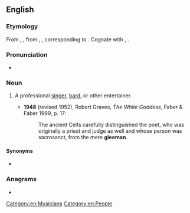 ==English==

===Etymology===
From {{inh|en|enm|gleman}}, {{m|enm|gleoman}}, from {{inh|en|ang|glēomann}}, {{m|ang|glīġman}}, corresponding to {{af|en|glee|t1=music; minstrelsy; entertainment|man}}. Cognate with {{cog|sco|gle-man}}, {{m|sco|gleman|t=gleeman, minstrel}}.

===Pronunciation===
* {{IPA|en|/ˈɡliːmən/}}

===Noun===
{{en-noun|gleemen}}

# {{lb|en|historical}} A professional [[singer]], [[bard]], or other entertainer.
#* '''1948''' (revised 1952), Robert Graves, ''The White Goddess'', Faber & Faber 1999, p. 17:
#*: The ancient Celts carefully distinguished the poet, who was originally a priest and judge as well and whose person was sacrosanct, from the mere '''gleeman'''.

====Synonyms====
* {{l|en|songman}}

===Anagrams===
* {{anagrams|en|a=aeeglmn|melange|mélange}}

[[Category:en:Musicians]]
[[Category:en:People]]